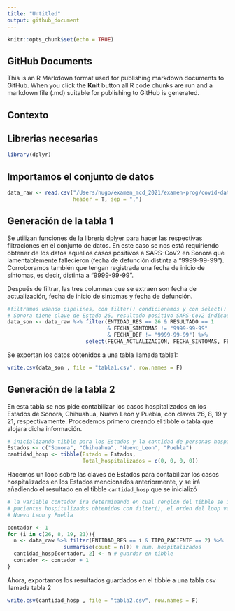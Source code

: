 ```yaml
---
title: "Untitled"
output: github_document
---
```


```r
knitr::opts_chunk$set(echo = TRUE)
```

## GitHub Documents

This is an R Markdown format used for publishing markdown documents to GitHub. When you click the **Knit** button all R code chunks are run and a markdown file (.md) suitable for publishing to GitHub is generated.

## Contexto

## Librerias necesarias
```r
library(dplyr)
```

## Importamos el conjunto de datos
```r
data_raw <- read.csv("/Users/hugo/examen_mcd_2021/examen-prog/covid-data/200511COVID19MEXICO.csv",
                     header = T, sep = ",")
```

## Generación de la tabla 1
Se utilizan funciones de la librería dplyer para hacer las respectivas filtraciones
en el conjunto de datos. En este caso se nos está requiriendo obtener de los datos aquellos casos positivos a SARS-CoV2 en Sonora que lamentablemente fallecieron (fecha de defunción distinta a "9999-99-99"). Corroboramos también que tengan registrada una fecha de inicio de síntomas, es decir, distinta a "9999-99-99".

Después de filtrar, las tres columnas que se extraen son fecha de actualización, fecha de inicio de sintomas y fecha de defunción.

```r
#filtramos usando pipelines, con filter() condicionamos y con select() extraemos columnas
# Sonora tiene clave de Estado 26, resultado positivo SARS-CoV2 indicado con 1
data_son <- data_raw %>% filter(ENTIDAD_RES == 26 & RESULTADO == 1
                                & FECHA_SINTOMAS != "9999-99-99"
                                & FECHA_DEF != "9999-99-99") %>%
                         select(FECHA_ACTUALIZACION, FECHA_SINTOMAS, FECHA_DEF)

```

Se exportan los datos obtenidos a una tabla llamada tabla1:

```r
write.csv(data_son , file = "tabla1.csv", row.names = F)
```

## Generación de la tabla 2

En esta tabla se nos pide contabilizar los casos hospitalizados en los Estados de Sonora, Chihuahua, Nuevo León y Puebla, con claves 26, 8, 19 y 21, respectivamente. Procedemos primero creando el tibble o tabla que alojara dicha información.

```r
# inicializando tibble para los Estados y la cantidad de personas hospitalizadas
Estados <- c("Sonora", "Chihuahua", "Nuevo_Leon", "Puebla")
cantidad_hosp <- tibble(Estado = Estados,
                        Total_hospitalizados = c(0, 0, 0, 0))
```

Hacemos un loop sobre las claves de Estados para contabilizar los casos hospitalizados en los Estados mencionados anteriormente, y se irá añadiendo el resultado en el tibble ````cantidad_hosp```` que se inicializó

```r
# la variable contador ira determinando en cual renglon del tibble se ira guardando el numero de 
# pacientes hospitalizados obtenidos con filter(), el orden del loop va de Sonora, Chihuahua,
# Nuevo Leon y Puebla

contador <- 1
for (i in c(26, 8, 19, 21)){
  n <- data_raw %>% filter(ENTIDAD_RES == i & TIPO_PACIENTE == 2) %>%
                  summarise(count = n()) # num. hospitalizados
  cantidad_hosp[contador, 2] <- n # guardar en tibble
  contador <- contador + 1
}
```

Ahora, exportamos los resultados guardados en el tibble a una tabla csv llamada tabla 2

```r
write.csv(cantidad_hosp , file = "tabla2.csv", row.names = F)
```












